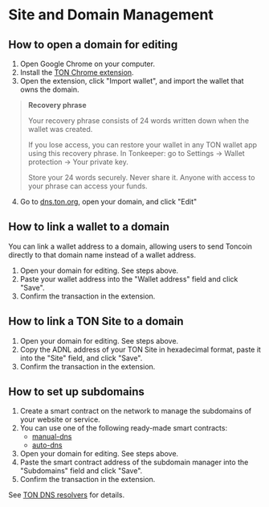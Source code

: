 
# Site and Domain Management

## How to open a domain for editing

1. Open Google Chrome on your computer. 
2. Install the [TON Chrome extension](https://chrome.google.com/webstore/detail/ton-wallet/nphplpgoakhhjchkkhmiggakijnkhfnd).
3. Open the extension, click "Import wallet", and import the wallet that owns the domain.

> **Recovery phrase**
>
> Your recovery phrase consists of 24 words written down when the wallet was created.
>
> If you lose access, you can restore your wallet in any TON wallet app using this recovery phrase.
> In Tonkeeper: go to Settings → Wallet protection → Your private key.
> 
> Store your 24 words securely. Never share it. Anyone with access to your phrase can access your funds.
> 

4. Go to [dns.ton.org](https://dns.ton.org), open your domain, and click "Edit"

## How to link a wallet to a domain

You can link a wallet address to a domain, allowing users to send Toncoin directly to that domain name instead of a wallet address.
1. Open your domain for editing. See steps above. 
2. Paste your wallet address into the "Wallet address" field and click "Save". 
3. Confirm the transaction in the extension.


## How to link a TON Site to a domain

1. Open your domain for editing. See steps above. 
2. Copy the ADNL address of your TON Site in hexadecimal format, paste it into the "Site" field, and click "Save". 
3. Confirm the transaction in the extension.

## How to set up subdomains

1. Create a smart contract on the network to manage the subdomains of your website or service. 
2. You can use one of the following ready-made smart contracts:
   - [manual-dns](https://github.com/ton-blockchain/ton/blob/master/crypto/smartcont/dns-manual-code.fc)
   - [auto-dns](https://github.com/ton-blockchain/ton/blob/master/crypto/smartcont/dns-auto-code.fc)
3. Open your domain for editing. See steps above.
4. Paste the smart contract address of the subdomain manager into the "Subdomains" field and click "Save".
5. Confirm the transaction in the extension.

See [TON DNS resolvers](/v3/guidelines/web3/ton-dns/subresolvers) for details.

<Feedback />
